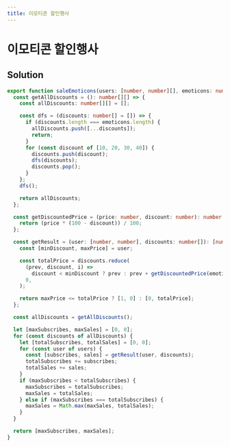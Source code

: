 ```yaml
---
title: 이모티콘 할인행사
---
```


# 이모티콘 할인행사

## Solution

```typescript filename="solution.ts" copy
export function saleEmoticons(users: [number, number][], emoticons: number[]): [number, number] {
  const getAllDiscounts = (): number[][] => {
    const allDiscounts: number[][] = [];

    const dfs = (discounts: number[] = []) => {
      if (discounts.length === emoticons.length) {
        allDiscounts.push([...discounts]);
        return;
      }
      for (const discount of [10, 20, 30, 40]) {
        discounts.push(discount);
        dfs(discounts);
        discounts.pop();
      }
    };
    dfs();

    return allDiscounts;
  };

  const getDiscountedPrice = (price: number, discount: number): number => {
    return (price * (100 - discount)) / 100;
  };

  const getResult = (user: [number, number], discounts: number[]): [number, number] => {
    const [minDiscount, maxPrice] = user;

    const totalPrice = discounts.reduce(
      (prev, discount, i) =>
        discount < minDiscount ? prev : prev + getDiscountedPrice(emoticons[i], discount),
      0,
    );

    return maxPrice <= totalPrice ? [1, 0] : [0, totalPrice];
  };

  const allDiscounts = getAllDiscounts();

  let [maxSubscribes, maxSales] = [0, 0];
  for (const discounts of allDiscounts) {
    let [totalSubscribes, totalSales] = [0, 0];
    for (const user of users) {
      const [subscribes, sales] = getResult(user, discounts);
      totalSubscribes += subscribes;
      totalSales += sales;
    }
    if (maxSubscribes < totalSubscribes) {
      maxSubscribes = totalSubscribes;
      maxSales = totalSales;
    } else if (maxSubscribes === totalSubscribes) {
      maxSales = Math.max(maxSales, totalSales);
    }
  }

  return [maxSubscribes, maxSales];
}
```

<ProblemLink
  codingSite="programmers"
  href="https://school.programmers.co.kr/learn/courses/30/lessons/150368"
  title="이모티콘 할인행사"
/>
